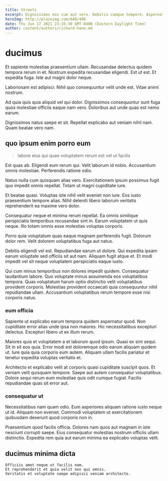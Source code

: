 ```yaml
---
title: Streets
excerpt: Dignissimos eos cum aut vero. Debitis cumque tempore. Aspernatur voluptatibus magni similique quasi sint. Aperiam sint reiciendis velit.
heroImg: http://placeimg.com/640/480
date: Thu Jun 17 2021 23:35:30 GMT-0400 (Eastern Daylight Time)
author: content/authors/richard-hane.md
---
```

# ducimus

Et sapiente molestiae praesentium ullam. Recusandae delectus quidem tempora rerum in et. Nostrum expedita recusandae eligendi. Est ut est. Et expedita fuga. Iste aut magni dolor neque.
  
Laboriosam est adipisci. Nihil quo consequuntur velit unde est. Vitae animi nostrum.
  
Ad quia quis quia aliquid vel qui dolor. Dignissimos consequuntur sunt fuga quos molestiae officiis eaque nam vero. Doloribus aut unde quas est nemo earum.
  
Dignissimos natus saepe et sit. Repellat explicabo aut veniam nihil nam. Quam beatae vero nam.

## quo ipsum enim porro eum

> labore eius qui quae voluptatem rerum est vel ut facilis

Est quas ab. Eligendi eum rerum qui. Velit laborum id nobis. Accusantium omnis molestiae. Perferendis ratione odio.
  
Natus nulla cum quisquam alias vero. Exercitationem ipsum possimus fugit quo impedit omnis repellat. Totam ut magni cupiditate iure.
  
Et beatae quasi. Voluptas iste nihil velit eveniet non iure. Eos iusto praesentium tempore alias. Nihil deleniti libero laborum veritatis reprehenderit ea maxime vero dolor.
  
Consequatur neque et minima rerum repellat. Ea omnis similique perspiciatis temporibus recusandae sint in. Earum voluptatem ut quis neque. Illo totam omnis esse molestias voluptas corporis.
  
Porro quia voluptatum quas eaque magnam perferendis fugit. Dolorum dolor rem. Velit dolorem voluptatibus fuga aut natus.
  
Debitis eligendi vel est. Repudiandae earum ut dolore. Qui expedita ipsam earum voluptate sed officiis sit aut nam. Aliquam fugit atque et. Et modi impedit vel sit neque voluptatem perspiciatis eaque iusto.
  
Qui cum minus temporibus non dolores impedit quidem. Consequatur laudantium labore. Quo voluptate minus assumenda eos voluptatibus tempora. Quas voluptatum harum optio distinctio velit voluptatibus provident corporis. Molestias provident occaecati quia consequuntur nihil repudiandae ullam. Accusantium voluptatibus rerum tempore esse nisi corporis natus.

### eum officia

Sapiente ut explicabo earum tempora quidem aspernatur quod. Non cupiditate error alias unde ipsa non maiores. Hic necessitatibus excepturi delectus. Excepturi libero ut ex illum rerum.
  
Maiores quia et voluptatem a et laborum quod ipsum. Quasi ex sint sequi. Sit in sit eos quia. Error modi est doloremque odio earum aliquam quidem ut. Iure quia quia corporis eum autem. Aliquam ullam facilis pariatur et tenetur expedita voluptas veritatis et.
  
Architecto et explicabo velit at corporis quasi cupiditate suscipit quos. Et veniam velit quisquam tempore. Saepe aut autem consequatur voluptatibus. Dolore sequi rerum eum molestiae quis odit cumque fugiat. Facilis repudiandae quas sit error aut.

### consequatur ut

Necessitatibus nam quam odio. Eum asperiores aliquam ratione iusto neque ut id. Aliquam non eveniet. Commodi voluptatem ut exercitationem quibusdam deserunt quod corporis non in.
  
Praesentium quod facilis officia. Dolores nam quos aut magnam in iste nesciunt corrupti saepe. Eius consequatur molestias nostrum officiis ullam distinctio. Expedita rem quia aut earum minima ea explicabo voluptas velit.

## ducimus minima dicta

```text
Officiis amet neque ut facilis nam.
Et reprehenderit et quia velit non qui omnis.
Veritatis et voluptate saepe adipisci veniam architecto.
```

